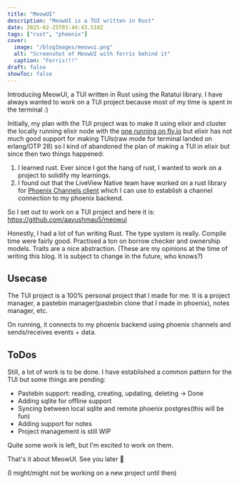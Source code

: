 ```yaml
---
title: "MeowUI"
description: "MeowUI is a TUI written in Rust"
date: 2025-02-25T03:44:43.510Z
tags: ["rust", "phoenix"]
cover:
  image: "/blogImages/meowui.png"
  alt: "Screenshot of MeowUI with ferris behind it"
  caption: "Ferris!!!"
draft: false
showToc: false
---
```


Introducing MeowUI, a TUI written in Rust using the Ratatui library. I have always wanted to work on a TUI project because most of my time is spent in the terminal :)

Initially, my plan with the TUI project was to make it using elixir and cluster the locally running elixir node with the [one running on fly.io](https://phoenix.aayushsahu.com/) but elixir has not much good support for making TUIs(raw mode for terminal landed on erlang/OTP 28) so I kind of abandoned the plan of making a TUI in elixir but since then two things happened:

1. I learned rust. Ever since I got the hang of rust, I wanted to work on a project to solidify my learnings.
2. I found out that the LiveView Native team have worked on a rust library for [Phoenix Channels client](https://github.com/liveview-native/phoenix-channels-client) which I can use to establish a channel connection to my phoenix backend.

So I set out to work on a TUI project and here it is: https://github.com/aayushmau5/meowui

Honestly, I had a lot of fun writing Rust. The type system is really. Compile time were fairly good. Practised a ton on borrow checker and ownership models. Traits are a nice abstraction. (These are my opinions at the time of writing this blog. It is subject to change in the future, who knows?)

## Usecase

The TUI project is a 100% personal project that I made for me. It is a project manager, a pastebin manager(pastebin clone that I made in phoenix), notes manager, etc.

On running, it connects to my phoenix backend using phoenix channels and sends/receives events + data.

## ToDos

Still, a lot of work is to be done. I have established a common pattern for the TUI but some things are pending:

- Pastebin support: reading, creating, updating, deleting -> Done
- Adding sqlite for offline support
- Syncing between local sqlite and remote phoenix postgres(this will be fun)
- Adding support for notes
- Project management is still WIP

Quite some work is left, but I'm excited to work on them.

That's it about MeowUI. See you later 👋

(I might/might not be working on a new project until then)

